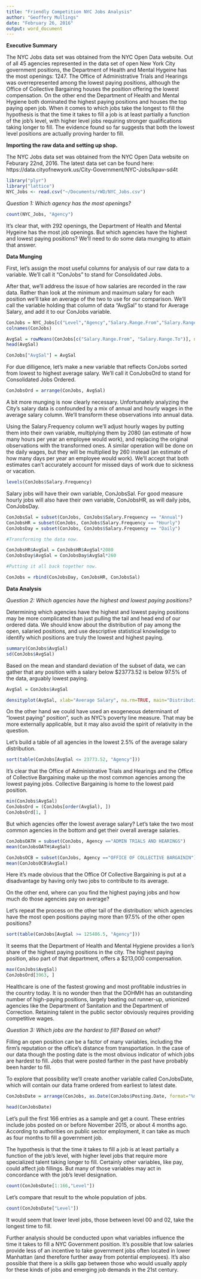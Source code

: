```yaml
---
title: "Friendly Competition NYC Jobs Analysis"
author: "Geoffery Mullings"
date: "February 26, 2016"
output: word_document
---
```

<b>Executive Summary</b>

The NYC Jobs data set was obtained from the NYC Open Data website. Out of all 45 agencies represented in the data set of open New York City government positions, the Department of Health and Mental Hygeine has the most openings: 1247. The Office of Administrative Trials and Hearings was overrepresented among the lowest paying positions, although the Office of Collective Bargaining houses the position offering the lowest compensation. On the other end the Department of Health and Mental Hygiene both dominated the highest paying positions and houses the top paying open job. When it comes to which jobs take the longest to fill the hypothesis is that the time it takes to fill a job is at least partially a function of the job's level, with higher level jobs requiring stronger qualifications taking longer to fill. The evidence found so far suggests that both the lowest level positions are actually proving harder to fill. 

<b>Importing the raw data and setting up shop.</b>

The NYC Jobs data set was obtained from the NYC Open Data website on Feburary 22nd, 2016. The latest data set can be found here: https://data.cityofnewyork.us/City-Government/NYC-Jobs/kpav-sd4t

```r
library("plyr")
library("lattice")
NYC_Jobs <- read.csv("~/Documents/rWD/NYC_Jobs.csv")
```

<i>Question 1: Which agency has the most openings?</i>

```r
count(NYC_Jobs, "Agency")
```

It's clear that, with 292 openings, the Department of Health and Mental Hygeine has the most job openings. But which agencies have the highest and lowest paying positions? We'll need to do some data munging to attain that answer.

<b>Data Munging</b>

First, let's assign the most useful columns for analysis of our raw data to a variable. We'll call it "ConJobs" to stand for Consolidated Jobs.

After that, we'll address the issue of how salaries are recorded in the raw data. Rather than look at the minimum and maximum salary for each position we'll take an average of the two to use for our comparison. We'll call the variable holding that column of data "AvgSal" to stand for Average Salary, and add it to our ConJobs variable.

```r
ConJobs = NYC_Jobs[c("Level","Agency","Salary.Range.From","Salary.Range.To","Salary.Frequency","Posting.Date","Hours.Shift","Work.Location.1")]
colnames(ConJobs)

AvgSal = rowMeans(ConJobs[c("Salary.Range.From", "Salary.Range.To")], na.rm=TRUE)
head(AvgSal)

ConJobs["AvgSal"] = AvgSal
```

For due dilligence, let's make a new variable that reflects ConJobs sorted from lowest to highest average salary. We'll call it ConJobsOrd to stand for Consolidated Jobs Ordered.

```r
ConJobsOrd = arrange(ConJobs, AvgSal)
```

A bit more munging is now clearly necessary. Unfortunately analyzing the City's salary data is confounded by a mix of annual and hourly wages in the average salary column. We'll transform these observations into annual data.

Using the Salary.Frequency column we'll adjust hourly wages by putting them into their own variable, multiplying them by 2080 (an estimate of how many hours per year an employee would work), and replacing the original observations with the transformed ones. A similar operation will be done on the daily wages, but they will be multiplied by 260 instead (an estimate of how many days per year an employee would work). We'll accept that both estimates can't accurately account for missed days of work due to sickness or vacation.

```r
levels(ConJobs$Salary.Frequency)
```

Salary jobs will have their own variable, ConJobsSal. For good measure hourly jobs will also have their own variable, ConJobsHR, as will daily jobs, ConJobsDay.

```r
ConJobsSal = subset(ConJobs, ConJobs$Salary.Frequency == "Annual")
ConJobsHR = subset(ConJobs, ConJobs$Salary.Frequency == "Hourly")
ConJobsDay = subset(ConJobs, ConJobs$Salary.Frequency == "Daily")

#Transforming the data now.

ConJobsHR$AvgSal = ConJobsHR$AvgSal*2080
ConJobsDay$AvgSal = ConJobsDay$AvgSal*260

#Putting it all back together now.

ConJobs = rbind(ConJobsDay, ConJobsHR, ConJobsSal)
```

<b>Data Analysis</b>

<i>Question 2: Which agencies have the highest and lowest paying positions?</i>

Determining which agencies have the highest and lowest paying positions may be more complicated than just pulling the tail and head end of our ordered data. We should know about the distribution of pay among the open, salaried positions, and use descriptive statistical knowledge to identify which positions are truly the lowest and highest paying.

```r
summary(ConJobs$AvgSal)
sd(ConJobs$AvgSal)
```

Based on the mean and standard deviation of the subset of data, we can gather that any position with a salary below $23773.52 is below 97.5% of the data, arguably lowest paying.

```r
AvgSal = ConJobs$AvgSal

densityplot(AvgSal, xlab="Average Salary", na.rm=TRUE, main="Distribution of Salary Amounts")
```

On the other hand we could have used an exogeneous determinant of "lowest paying" position", such as NYC's poverty line measure. That may be more externally applicable, but it may also avoid the spirit of relativity in the question.

Let's build a table of all agencies in the lowest 2.5% of the average salary distribution.

```r
sort(table(ConJobs[AvgSal <= 23773.52, "Agency"]))
```

It's clear that the Office of Administrative Trials and Hearings and the Office of Collective Bargaining make up the most common agencies among the lowest paying jobs. Collective Bargaining is home to the lowest paid position.

```r
min(ConJobs$AvgSal)
ConJobsOrd = (ConJobs[order(AvgSal), ])
ConJobsOrd[1, ]
```

But which agencies offer the lowest average salary? Let's take the two most common agencies in the bottom and get their overall average salaries.

```r
ConJobsOATH = subset(ConJobs, Agency =="ADMIN TRIALS AND HEARINGS")
mean(ConJobsOATH$AvgSal)

ConJobsOCB = subset(ConJobs, Agency =="OFFICE OF COLLECTIVE BARGAININ")
mean(ConJobsOCB$AvgSal)
```

Here it's made obvious that the Office Of Collective Bargaining is put at a disadvantage by having only two jobs to contribute to its average.

On the other end, where can you find the highest paying jobs and how much do those agencies pay on average?

Let's repeat the process on the other tail of the distribution: which agencies have the most open positions paying more than 97.5% of the other open positions?

```r
sort(table(ConJobs[AvgSal >= 125486.5, "Agency"]))
```

It seems that the Department of Health and Mental Hygiene provides a lion's share of the highest paying positions in the city. The highest paying position, also part of that department, offers a $213,000 compensation.

```r
max(ConJobs$AvgSal)
ConJobsOrd[3963, ]
```

Healthcare is one of the fastest growing and most profitable industries in the country today. It is no wonder then that the DOHMH has an outstanding number of high-paying positions, largely beating out runner-up, unionized agencies like the Department of Sanitation and the Department of Correction. Retaining talent in the public sector obviously  requires providing competitive wages.

<i>Question 3: Which jobs are the hardest to fill? Based on what?</i>

Filling an open position can be a factor of many variables, including the firm's reputation or the office's distance from transportation. In the case of our data though the posting date is the most obvious indicator of which jobs are hardest to fill. Jobs that were posted farther in the past have probably been harder to fill.

To explore that possibility we'll create another variable called ConJobsDate, which will contain our data frame ordered from earliest to latest date.

```r
ConJobsDate = arrange(ConJobs, as.Date(ConJobs$Posting.Date, format="%mm/%dd/%YYYY %h:%m:%s"))

head(ConJobsDate)
```

Let's pull the first 166 entries as a sample and get a count. These entries include jobs posted on or before November 2015, or about 4 months ago. According to authorities on public sector employment, it can take as much as four months to fill a government job.

The hypothesis is that the time it takes to fill a job is at least partially a function of the job's level, with higher level jobs that require more specialized talent taking longer to fill. Certainly other variables, like pay, could affect job fillings. But many of those variables may act in concordance with the job's level designation.

```r
count(ConJobsDate[1:166,"Level"])
```

Let's compare that result to the whole population of jobs.

```r
count(ConJobsDate["Level"])
```

It would seem that lower level jobs, those between level 00 and 02, take the longest time to fill.

Further analysis should be conducted upon what variables influence the time it takes to fill a NYC Government position. It's possible that low salaries provide less of an incentive to take government jobs often located in lower Manhattan (and therefore further away from potential employees). It's also possible that there is a skills gap between those who would usually apply for these kinds of jobs and emerging job demands in the 21st century.
